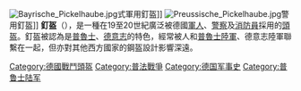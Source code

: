 {{expand|time=2014-09-05T15:47:09+00:00}}
[[Image:Bayrische_Pickelhaube.jpg|thumb]]式軍用釘盔]]
[[Image:Preussische_Pickelhaube.jpg|thumb]]警用釘盔]]
'''釘盔'''（{{lang-de|Pickelhaube}}），是一種在19至20世紀廣泛被德國[[軍人|軍人]]、[[警察|警察]]及[[消防員|消防員]]採用的[[頭盔|頭盔]]。釘盔被認為是[[普魯士|普魯士]]、[[德意志帝國|德意志]]的特色，經常被人和[[普魯士陸軍|普魯士陸軍]]、德意志陸軍聯繫在一起，但亦對其他西方國家的鋼盔設計影響深遠。

[[Category:德國戰鬥頭盔|Category:德國戰鬥頭盔]]
[[Category:普法戰爭|Category:普法戰爭]]
[[Category:德国军事史|Category:德国军事史]]
[[Category:普鲁士陆军|Category:普鲁士陆军]]